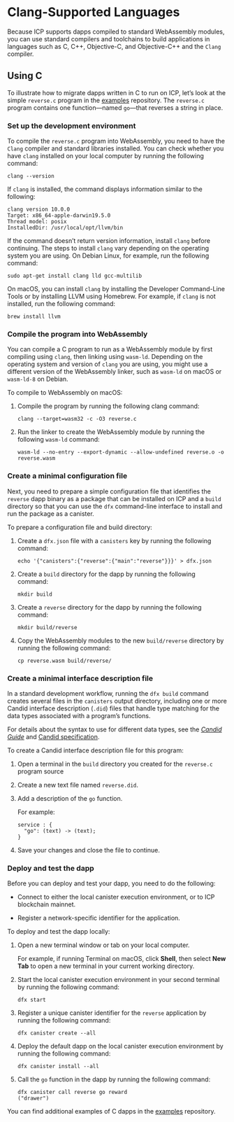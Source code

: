 # Clang-Supported Languages

Because ICP supports dapps compiled to standard WebAssembly modules, you can use standard compilers and toolchains to build applications in languages such as C, C++, Objective-C, and Objective-C++ and the `Clang` compiler.

## Using C

To illustrate how to migrate dapps written in C to run on ICP, let’s look at the simple `reverse.c` program in the [examples](https://github.com/dfinity/examples/tree/master/c) repository. The `reverse.c` program contains one function—named `go`—that reverses a string in place.

### Set up the development environment

To compile the `reverse.c` program into WebAssembly, you need to have the `Clang` compiler and standard libraries installed. You can check whether you have `clang` installed on your local computer by running the following command:

    clang --version

If `clang` is installed, the command displays information similar to the following:

    clang version 10.0.0
    Target: x86_64-apple-darwin19.5.0
    Thread model: posix
    InstalledDir: /usr/local/opt/llvm/bin

If the command doesn’t return version information, install `clang` before continuing. The steps to install `clang` vary depending on the operating system you are using. On Debian Linux, for example, run the following command:

    sudo apt-get install clang lld gcc-multilib

On macOS, you can install `clang` by installing the Developer Command-Line Tools or by installing LLVM using Homebrew. For example, if `clang` is not installed, run the following command:

    brew install llvm

### Compile the program into WebAssembly

You can compile a C program to run as a WebAssembly module by first compiling using `clang`, then linking using `wasm-ld`. Depending on the operating system and version of `clang` you are using, you might use a different version of the WebAssembly linker, such as `wasm-ld` on macOS or `wasm-ld-8` on Debian.

To compile to WebAssembly on macOS:

1.  Compile the program by running the following clang command:

        clang --target=wasm32 -c -O3 reverse.c

2.  Run the linker to create the WebAssembly module by running the following `wasm-ld` command:

        wasm-ld --no-entry --export-dynamic --allow-undefined reverse.o -o reverse.wasm

### Create a minimal configuration file

Next, you need to prepare a simple configuration file that identifies the `reverse` dapp binary as a package that can be installed on ICP and a `build` directory so that you can use the `dfx` command-line interface to install and run the package as a canister.

To prepare a configuration file and build directory:

1.  Create a `dfx.json` file with a `canisters` key by running the following command:

        echo '{"canisters":{"reverse":{"main":"reverse"}}}' > dfx.json

2.  Create a `build` directory for the dapp by running the following command:

        mkdir build

3.  Create a `reverse` directory for the dapp by running the following command:

        mkdir build/reverse

4.  Copy the WebAssembly modules to the new `build/reverse` directory by running the following command:

        cp reverse.wasm build/reverse/

### Create a minimal interface description file

In a standard development workflow, running the `dfx build` command creates several files in the `canisters` output directory, including one or more Candid interface description (`.did`) files that handle type matching for the data types associated with a program’s functions.

For details about the syntax to use for different data types, see the [*Candid Guide*](/docs/current/developer-docs/smart-contracts/candid/index) and [Candid specification](https://github.com/dfinity/candid/tree/master/spec).

To create a Candid interface description file for this program:

1.  Open a terminal in the `build` directory you created for the `reverse.c` program source

2.  Create a new text file named `reverse.did`.

3.  Add a description of the `go` function.

    For example:

        service : {
          "go": (text) -> (text);
        }

4.  Save your changes and close the file to continue.

### Deploy and test the dapp

Before you can deploy and test your dapp, you need to do the following:

-   Connect to either the local canister execution environment, or to ICP blockchain mainnet.

-   Register a network-specific identifier for the application.

To deploy and test the dapp locally:

1.  Open a new terminal window or tab on your local computer.

    For example, if running Terminal on macOS, click **Shell**, then select **New Tab** to open a new terminal in your current working directory.

2.  Start the local canister execution environment in your second terminal by running the following command:

        dfx start

3.  Register a unique canister identifier for the `reverse` application by running the following command:

        dfx canister create --all

4.  Deploy the default dapp on the local canister execution environment by running the following command:

        dfx canister install --all

5.  Call the `go` function in the dapp by running the following command:

        dfx canister call reverse go reward
        ("drawer")

You can find additional examples of C dapps in the [examples](https://github.com/dfinity/examples/tree/master/c) repository.
